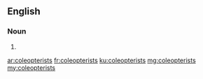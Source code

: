 ==English==

===Noun===
{{head|en}}

# {{plural of|coleopterist}}

[[ar:coleopterists]]
[[fr:coleopterists]]
[[ku:coleopterists]]
[[mg:coleopterists]]
[[my:coleopterists]]
